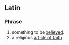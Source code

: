 ==Latin==

===Phrase===
{{infl|la|phrase}}

# something to be [[believed]]. 
# a religious [[article of faith]]